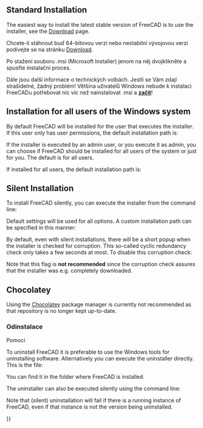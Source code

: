 <languages/>

{{Docnav
|[[Feature_list|Feature list]]
|[[Installing_on_Linux|Installing on Linux]]
}}

{{TOCright}}

== Standard Installation ==

The easiest way to install the latest stable version of FreeCAD is to use the installer, see the [[Download|Download]] page.

<div class="mw-translate-fuzzy">
Chcete-li stáhnout buď 64-bitovou verzi nebo nestabilní vývojovou verzi podívejte se na stránku [[Download]].
</div>

<div class="mw-translate-fuzzy">
Po stažení souboru .msi (Microsoft Installer) jenom na něj dvojklikněte a spusťte instalační proces.
</div>

<div class="mw-translate-fuzzy">
Dále jsou další informace o technických volbách. Jestli se Vám zdají strašidelné, žádný problém! Většina uživatelů Windows nebude k instalaci FreeCADu potřebovat nic víc než nainstalovat .msi a '''[[Getting started/cs| začít]]'''!
</div>

== Installation for all users of the Windows system ==

By default FreeCAD will be installed for the user that executes the installer. If this user only has user permissions, the default installation path is:
: {{FileName|C:\Users\<username>\AppData\Local\Programs\FreeCAD X.YY}}

If the installer is executed by an admin user, or you execute it as admin, you can choose if FreeCAD should be installed for all users of the system or just for you. The default is for all users.

If installed for all users, the default installation path is:
: {{FileName|C:\Program Files\FreeCAD X.YY}}

== Silent Installation ==

To install FreeCAD silently, you can execute the installer from the command line:

{{Code|lang=text|code=
FreeCAD-~.exe /S
}}
Default settings will be used for all options. A custom installation path can be specified in this manner:

{{Code|lang=text|code=
FreeCAD-~.exe /S /D=A path to FreeCAD with spaces
}}

By default, even with silent installations, there will be a short popup when the installer is checked for corruption. This so-called cyclic redundancy check only takes a few seconds at most. To disable this corruption check:

{{Code|lang=text|code=
FreeCAD-~.exe /S /NCRC
}}

Note that this {{Incode|/NCRC}} flag is '''not recommended''' since the corruption check assures that the installer was e.g. completely downloaded.

== Chocolatey ==

Using the [https://chocolatey.org/install Chocolatey] package manager is currently not recommended as that repository is no longer kept up-to-date.

<span id="Uninstallation"></span>
=== Odinstalace ===
Pomocí

To uninstall FreeCAD it is preferable to use the Windows tools for uninstalling software. Alternatively you can execute the uninstaller directly. This is the file:
: {{FileName|Uninstall-FreeCAD.exe}}
You can find it in the folder where FreeCAD is installed.

The uninstaller can also be executed silently using the command line:

{{Code|lang=text|code=
Uninstall-FreeCAD.exe /S}}

Note that (silent) uninstallation will fail if there is a running instance of FreeCAD, even if that instance is not the version being uninstalled.


<div class="mw-translate-fuzzy">
{{docnav/cs|[[Feature list/cs|Seznam charakteristických vlastností]]|[[Install on Unix/cs|Instalace na Unix]]}}
</div>

{{Userdocnavi{{#translation:}}}}